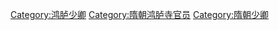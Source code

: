 [[Category:鸿胪少卿|Category:鸿胪少卿]]
[[Category:隋朝鸿胪寺官员|Category:隋朝鸿胪寺官员]]
[[Category:隋朝少卿|Category:隋朝少卿]]